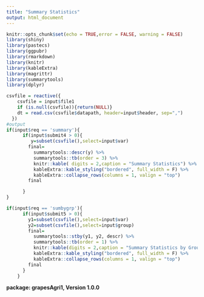 ```yaml
---
title: "Summary Statistics"
output: html_document
---
```


```r
knitr::opts_chunk$set(echo = TRUE,error = FALSE, warning = FALSE)
library(shiny)
library(pastecs)
library(ggpubr)
library(rmarkdown)
library(knitr)
library(kableExtra)
library(magrittr)
library(summarytools)
library(dplyr)
```
```r

csvfile = reactive({
    csvfile = input$file1
    if (is.null(csvfile)){return(NULL)}
    dt = read.csv(csvfile$datapath, header=input$header, sep=",")
  })
#output
if(input$req == 'summary'){
      if(input$submit4 > 0){
         y=subset(csvfile(),select=input$var)
        final=
          summarytools::descr(y) %>%
          summarytools::tb(order = 3) %>%
          knitr::kable( digits = 2,caption = "Summary Statistics") %>%
          kableExtra::kable_styling("bordered", full_width = F) %>%
          kableExtra::collapse_rows(columns = 1, valign = "top")
        final

      }
}

if(input$req == 'sumbygrp'){
      if(input$submit5 > 0){
        y1=subset(csvfile(),select=input$var)
        y2=subset(csvfile(),select=input$group)
        final=
          summarytools::stby(y1, y2, descr) %>%
          summarytools::tb(order = 1) %>%
          knitr::kable(digits = 2,caption = "Summary Statistics by Group") %>%
          kableExtra::kable_styling("bordered", full_width = F) %>%
          kableExtra::collapse_rows(columns = 1, valign = "top")
        final
      }
    }
```


**package: grapesAgri1, Version 1.0.0**



